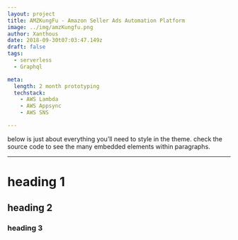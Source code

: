 ```yaml
---
layout: project
title: AMZKungFu - Amazon Seller Ads Automation Platform 
image: ../img/amzKungfu.png
author: Xanthous
date: 2018-09-30t07:03:47.149z
draft: false
tags: 
  - serverless
  - Graphql

meta:
  length: 2 month prototyping
  techstack:
    - AWS Lambda
    - AWS Appsync
    - AWS SNS

---
```


below is just about everything you’ll need to style in the theme. check the source code to see the many embedded elements within paragraphs.

---

# heading 1

## heading 2

### heading 3